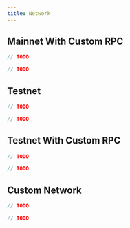 ```yaml
---
title: Network
---
```


## Mainnet With Custom RPC

<!-- embedme network-mainnet-with-url.beacon.ts -->

```ts
// TODO
```

<!-- embedme network-mainnet-with-url.taquito.ts -->

```ts
// TODO
```

## Testnet

<!-- embedme network-edonet.beacon.ts -->

```ts
// TODO
```

<!-- embedme network-edonet.taquito.ts -->

```ts
// TODO
```

## Testnet With Custom RPC

<!-- embedme network-edonet-with-url.beacon.ts -->

```ts
// TODO
```

<!-- embedme network-edonet-with-url.taquito.ts -->

```ts
// TODO
```

## Custom Network

<!-- embedme network-custom-network.beacon.ts -->

```ts
// TODO
```

<!-- embedme network-custom-network.taquito.ts -->

```ts
// TODO
```
